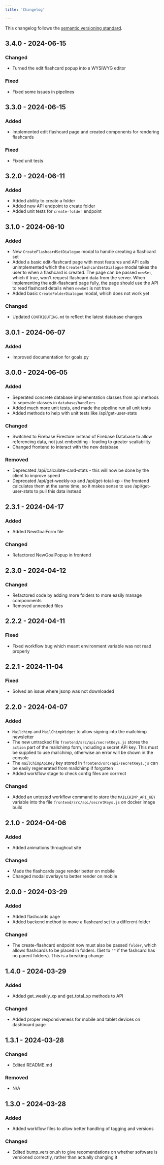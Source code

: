 ```yaml
---
title: 'Changelog'

---
```


This changelog follows the [semantic versioning standard](https://semver.org).


## 3.4.0 - 2024-06-15

### Changed

- Turned the edit flashcard popup into a WYSIWYG editor

### Fixed

- Fixed some issues in pipelines

## 3.3.0 - 2024-06-15

### Added

- Implemented edit flashcard page and created components for rendering flashcards

### Fixed
- Fixed unit tests

## 3.2.0 - 2024-06-11

### Added

- Added ability to create a folder
- Added new API endpoint to create folder
- Added unit tests for `create-folder` endpoint

## 3.1.0 - 2024-06-10

### Added

- New `CreateFlashcardSetDialogue` modal to handle creating a flashcard set
- Added a basic edit-flashcard page  with most features and API calls unimplemented which the `CreateFlashcardSetDialogue` modal takes the user to when a flashcard is created. The page can be passed `newSet`, which if true, won't request flashcard data from the server. When implementing the edit-flashcard page fully, the page should use the API to read flashcard details when `newSet` is not true
- Added basic `CreateFolderDialogue` modal, which does not work yet

### Changed

- Updated `CONTRIBUTING.md` to reflect the latest database changes

## 3.0.1 - 2024-06-07

### Added

- Improved documentation for goals.py

## 3.0.0 - 2024-06-05

### Added

- Seperated concrete database implementation classes from api methods to seperate classes in `database/handlers`
- Added much more unit tests, and made the pipeline run all unit tests
- Added methods to help with unit tests like /api/get-user-stats

### Changed

- Switched to Firebase Firestore instead of Firebase Database to allow referencing data, not just embedding - leading to greater scaliability
- Changed frontend to interact with the new database

### Removed

- Deprecated /api/calculate-card-stats - this will now be done by the client to improve speed
- Deprecated /api/get-weekly-xp and /api/get-total-xp - the frontend calculates them at the same time, so it makes sense to use /api/get-user-stats to pull this data instead

## 2.3.1 - 2024-04-17

### Added

- Added NewGoalForm file

### Changed

- Refactored NewGoalPopup in frontend


## 2.3.0 - 2024-04-12

### Changed

- Refactored code by adding more folders to more easily manage componments
- Removed unneeded files

## 2.2.2 - 2024-04-11

### Fixed

- Fixed workflow bug which meant environment variable was not read properly

## 2.2.1 - 2024-11-04

### Fixed

- Solved an issue where jsonp was not downloaded

## 2.2.0 - 2024-04-07

### Added

- `Mailchimp` and `MailChimpWidget` to allow signing into the mailchimp newsletter
- The new untracked file `frontend/src/api/secretKeys.js` stores the `action` part of the mailchimp form, including a secret API key. This must be supplied to use mailchimp, otherwise an error will be shown in the console
- The `mailChimpApiKey` key stored in `frontend/src/api/secretKeys.js` can be easily regenerated from mailchimp if forgotten
- Added workflow stage to check config files are corrrect

### Changed

- Added an untested workflow command to store the `MAILCHIMP_API_KEY` variable into the file `frontend/src/api/secretKeys.js` on docker image build

## 2.1.0 - 2024-04-06

### Added

- Added animations throughout site


### Changed

- Made the flashcards page render better on mobile
- Changed modal overlays to better render on mobile

## 2.0.0 - 2024-03-29

### Added

- Added flashcards page
- Added backend method to move a flashcard set to a different folder

### Changed

- The create-flashcard endpoint now must also be passed `folder`, which allows flashcards to be placed in folders. (Set to `""` if the fashcard has no parent folders). This is a breaking change


## 1.4.0 - 2024-03-29

### Added

- Added get_weekly_xp and get_total_xp methods to API

### Changed

- Added proper responsiveness for mobile and tablet devices on dashboard page

## 1.3.1 - 2024-03-28

### Changed

- Edited README.md

### Removed

- N/A

## 1.3.0 - 2024-03-28

### Added

- Added workflow files to allow better handling of tagging and versions

### Changed

- Edited bump_version.sh to give recomendations on whether software is versioned correctly, rather than actually changing it